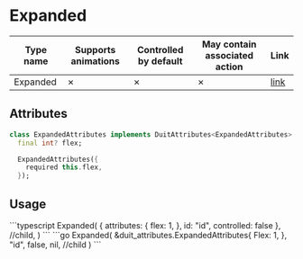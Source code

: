 
# Expanded

| Type name | Supports animations | Controlled by default | May contain associated action | Link |
| - | - | - | - | - |
| Expanded |  &cross; | &cross; | &cross; | [link](https://api.flutter.dev/flutter/widgets/Expanded-class.html) |

## Attributes

```dart
class ExpandedAttributes implements DuitAttributes<ExpandedAttributes> {
  final int? flex;

  ExpandedAttributes({
    required this.flex,
  });
```

## Usage

<Tabs groupId="lang">
  <TabItem value="ts" label="TypeScript" default>
    ```typescript
    Expanded(
        {
            attributes: {
                flex: 1,
            },
            id: "id",
            controlled: false
        },
        //child,
    )
        ```
  </TabItem>
  <TabItem value="go" label="Go">
    ```go
	Expanded(
		&duit_attributes.ExpandedAttributes{
			Flex: 1,
		},
		"id",
		false,
		nil, //child
	)
    ```
  </TabItem>
</Tabs>

